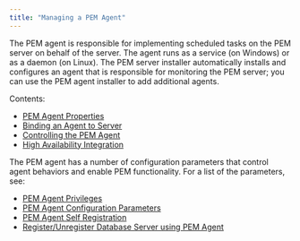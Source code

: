 ```yaml
---
title: "Managing a PEM Agent"
---
```


<div id="toc_pem_agent" class="registered_link"></div>

The PEM agent is responsible for implementing scheduled tasks on the PEM server on behalf of the server. The agent runs as a service (on Windows) or as a daemon (on Linux). The PEM server installer automatically installs and configures an agent that is responsible for monitoring the PEM server; you can use the PEM agent installer to add additional agents.

Contents:

-   [PEM Agent Properties](01_pem_agent_properties/#pem_agent_properties)
-   [Binding an Agent to Server](02_pem_agent_binding/#pem_agent_binding)
-   [Controlling the PEM Agent](03_pem_agent_start_pem_agent/#pem_agent_start_pem_agent)
-   [High Availability Integration](04_pem_agent_ha/#pem_agent_ha)

The PEM agent has a number of configuration parameters that control agent behaviors and enable PEM functionality. For a list of the parameters, see:

-   [PEM Agent Privileges](05_pem_agent_privileges/#pem_agent_privileges)
-   [PEM Agent Configuration Parameters](06_pem_agent_config_params/#pem_agent_config_params)
-   [PEM Agent Self Registration](07_pem_agent_self_registration/#pem_agent_self_registration)
-   [Register/Unregister Database Server using PEM Agent](08_pem_agent_server_registration/#pem_agent_server_registration)
